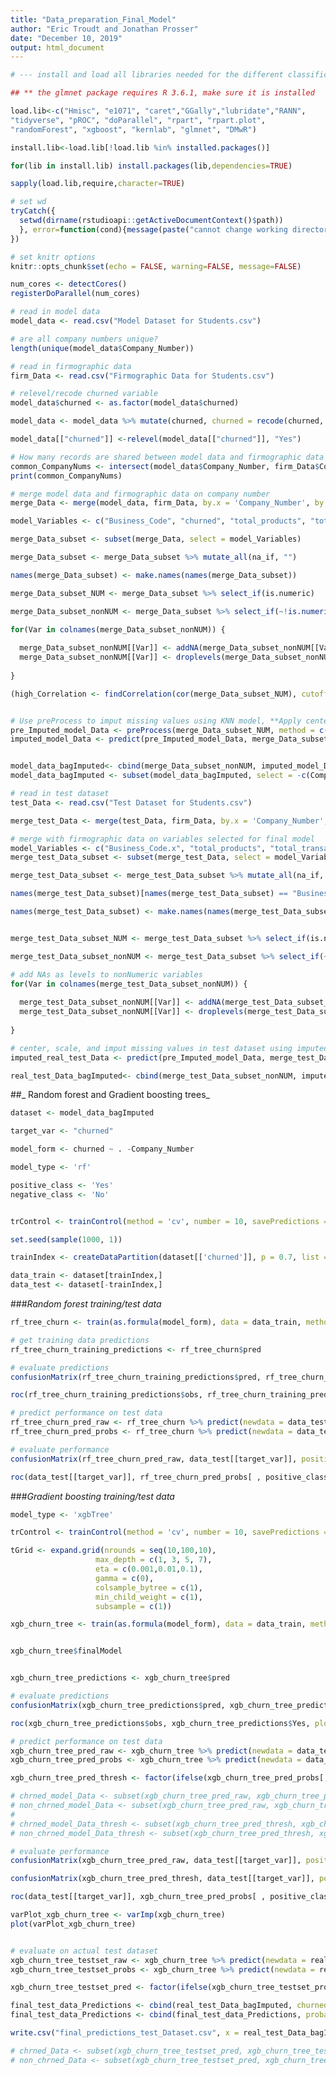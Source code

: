 ```yaml
---
title: "Data_preparation_Final_Model"
author: "Eric Troudt and Jonathan Prosser"
date: "December 10, 2019"
output: html_document
---
```



```r

# --- install and load all libraries needed for the different classification models ---

## ** the glmnet package requires R 3.6.1, make sure it is installed

load.lib<-c("Hmisc", "e1071", "caret","GGally","lubridate","RANN",
"tidyverse", "pROC", "doParallel", "rpart", "rpart.plot", 
"randomForest", "xgboost", "kernlab", "glmnet", "DMwR")

install.lib<-load.lib[!load.lib %in% installed.packages()]

for(lib in install.lib) install.packages(lib,dependencies=TRUE)

sapply(load.lib,require,character=TRUE)

# set wd
tryCatch({
  setwd(dirname(rstudioapi::getActiveDocumentContext()$path))
  }, error=function(cond){message(paste("cannot change working directory"))
})

# set knitr options
knitr::opts_chunk$set(echo = FALSE, warning=FALSE, message=FALSE)

num_cores <- detectCores()
registerDoParallel(num_cores)


```



```r

# read in model data
model_data <- read.csv("Model Dataset for Students.csv")

# are all company numbers unique? 
length(unique(model_data$Company_Number))

# read in firmographic data
firm_Data <- read.csv("Firmographic Data for Students.csv")

# relevel/recode churned variable
model_data$churned <- as.factor(model_data$churned)

model_data <- model_data %>% mutate(churned, churned = recode(churned, '0' = 'No', '1' = 'Yes'))

model_data[["churned"]] <-relevel(model_data[["churned"]], "Yes")

# How many records are shared between model data and firmographic data
common_CompanyNums <- intersect(model_data$Company_Number, firm_Data$Company_Number)
print(common_CompanyNums)

# merge model data and firmographic data on company number
merge_Data <- merge(model_data, firm_Data, by.x = 'Company_Number', by.y = 'Company_Number')

model_Variables <- c("Business_Code", "churned", "total_products", "total_transactions", "total_accounts", "total_revenue", "total_usage", "Employee_Count_Total", "Company_Number", "Number_of_Family_Members")

merge_Data_subset <- subset(merge_Data, select = model_Variables)

merge_Data_subset <- merge_Data_subset %>% mutate_all(na_if, "")

names(merge_Data_subset) <- make.names(names(merge_Data_subset))

```

```r


merge_Data_subset_NUM <- merge_Data_subset %>% select_if(is.numeric)

merge_Data_subset_nonNUM <- merge_Data_subset %>% select_if(~!is.numeric(.x))

for(Var in colnames(merge_Data_subset_nonNUM)) {
  
  merge_Data_subset_nonNUM[[Var]] <- addNA(merge_Data_subset_nonNUM[[Var]], ifany = TRUE)
  merge_Data_subset_nonNUM[[Var]] <- droplevels(merge_Data_subset_nonNUM[[Var]])
  
}

(high_Correlation <- findCorrelation(cor(merge_Data_subset_NUM), cutoff = .7))


# Use preProcess to imput missing values using KNN model, **Apply centering and scaling
pre_Imputed_model_Data <- preProcess(merge_Data_subset_NUM, method = c("bagImpute", "scale", "center"))
imputed_model_Data <- predict(pre_Imputed_model_Data, merge_Data_subset_NUM)


model_data_bagImputed<- cbind(merge_Data_subset_nonNUM, imputed_model_Data)
model_data_bagImputed <- subset(model_data_bagImputed, select = -c(Company_Creation_Date))

```



```r

# read in test dataset
test_Data <- read.csv("Test Dataset for Students.csv")

merge_test_Data <- merge(test_Data, firm_Data, by.x = 'Company_Number', by.y = 'Company_Number')

# merge with firmographic data on variables selected for final model
model_Variables <- c("Business_Code.x", "total_products", "total_transactions", "total_accounts", "total_revenue", "total_usage", "Employee_Count_Total", "Company_Number", "Number_of_Family_Members")
merge_test_Data_subset <- subset(merge_test_Data, select = model_Variables)

merge_test_Data_subset <- merge_test_Data_subset %>% mutate_all(na_if, "")

names(merge_test_Data_subset)[names(merge_test_Data_subset) == "Business_Code.x"] <- "Business_Code"

names(merge_test_Data_subset) <- make.names(names(merge_test_Data_subset))


merge_test_Data_subset_NUM <- merge_test_Data_subset %>% select_if(is.numeric)

merge_test_Data_subset_nonNUM <- merge_test_Data_subset %>% select_if(~!is.numeric(.x))

# add NAs as levels to nonNumeric variables
for(Var in colnames(merge_test_Data_subset_nonNUM)) {
  
  merge_test_Data_subset_nonNUM[[Var]] <- addNA(merge_test_Data_subset_nonNUM[[Var]], ifany = TRUE)
  merge_test_Data_subset_nonNUM[[Var]] <- droplevels(merge_test_Data_subset_nonNUM[[Var]])
  
}

# center, scale, and imput missing values in test dataset using imputed prePcross object from model (training) data
imputed_real_test_Data <- predict(pre_Imputed_model_Data, merge_test_Data_subset_NUM)

real_test_Data_bagImputed<- cbind(merge_test_Data_subset_nonNUM, imputed_real_test_Data)


```

##_ Random forest and Gradient boosting trees_

```r


dataset <- model_data_bagImputed

target_var <- "churned"

model_form <- churned ~ . -Company_Number 

model_type <- 'rf'

positive_class <- 'Yes'
negative_class <- 'No'


trControl <- trainControl(method = 'cv', number = 10, savePredictions = TRUE, classProbs = TRUE, summaryFunction = twoClassSummary, search = 'grid', sampling = 'smote')

set.seed(sample(1000, 1))

trainIndex <- createDataPartition(dataset[['churned']], p = 0.7, list = FALSE)

data_train <- dataset[trainIndex,]
data_test <- dataset[-trainIndex,]


```

###_Random forest training/test data_

```r

rf_tree_churn <- train(as.formula(model_form), data = data_train, method = model_type, trControl = trControl, metric = 'ROC', tuneGrid = data.frame(mtry = 3))

# get training data predictions
rf_tree_churn_training_predictions <- rf_tree_churn$pred

# evaluate predictions
confusionMatrix(rf_tree_churn_training_predictions$pred, rf_tree_churn_training_predictions$obs)

roc(rf_tree_churn_training_predictions$obs, rf_tree_churn_training_predictions$Yes, plot = TRUE, print.auc = TRUE, legacy.axes = TRUE, levels = c(negative_class, positive_class))$auc

# predict performance on test data
rf_tree_churn_pred_raw <- rf_tree_churn %>% predict(newdata = data_test, type = 'raw')
rf_tree_churn_pred_probs <- rf_tree_churn %>% predict(newdata = data_test, type = 'prob')

# evaluate performance
confusionMatrix(rf_tree_churn_pred_raw, data_test[[target_var]], positive = positive_class)

roc(data_test[[target_var]], rf_tree_churn_pred_probs[ , positive_class], plot = TRUE, print.auc = TRUE, legacy.axes = TRUE, levels = c(negative_class, positive_class))$auc


```

###_Gradient boosting training/test data_

```r

model_type <- 'xgbTree'

trControl <- trainControl(method = 'cv', number = 10, savePredictions = TRUE, classProbs = TRUE, search = 'grid', sampling = 'smote')

tGrid <- expand.grid(nrounds = seq(10,100,10),
                   max_depth = c(1, 3, 5, 7),
                   eta = c(0.001,0.01,0.1),
                   gamma = c(0),
                   colsample_bytree = c(1),
                   min_child_weight = c(1),
                   subsample = c(1))

xgb_churn_tree <- train(as.formula(model_form), data = data_train, method = model_type, trControl = trControl, metric = 'ROC')


xgb_churn_tree$finalModel


xgb_churn_tree_predictions <- xgb_churn_tree$pred

# evaluate predictions
confusionMatrix(xgb_churn_tree_predictions$pred, xgb_churn_tree_predictions$obs)

roc(xgb_churn_tree_predictions$obs, xgb_churn_tree_predictions$Yes, plot = TRUE, print.auc = TRUE, legacy.axes = TRUE, levels = c(negative_class, positive_class))$auc

# predict performance on test data
xgb_churn_tree_pred_raw <- xgb_churn_tree %>% predict(newdata = data_test, type = 'raw')
xgb_churn_tree_pred_probs <- xgb_churn_tree %>% predict(newdata = data_test, type = 'prob')

xgb_churn_tree_pred_thresh <- factor(ifelse(xgb_churn_tree_pred_probs[, positive_class] > 0.45, positive_class, negative_class) , levels = c(negative_class, positive_class))

# chrned_model_Data <- subset(xgb_churn_tree_pred_raw, xgb_churn_tree_pred_raw == "Yes")
# non_chrned_model_Data <- subset(xgb_churn_tree_pred_raw, xgb_churn_tree_pred_raw == "No")
# 
# chrned_model_Data_thresh <- subset(xgb_churn_tree_pred_thresh, xgb_churn_tree_pred_thresh == "Yes")
# non_chrned_model_Data_thresh <- subset(xgb_churn_tree_pred_thresh, xgb_churn_tree_pred_thresh == "No")

# evaluate performance
confusionMatrix(xgb_churn_tree_pred_raw, data_test[[target_var]], positive = positive_class)

confusionMatrix(xgb_churn_tree_pred_thresh, data_test[[target_var]], positive = positive_class)

roc(data_test[[target_var]], xgb_churn_tree_pred_probs[ , positive_class], plot = TRUE, print.auc = TRUE, legacy.axes = TRUE, levels = c(negative_class, positive_class))$auc

varPlot_xgb_churn_tree <- varImp(xgb_churn_tree)
plot(varPlot_xgb_churn_tree)


# evaluate on actual test dataset
xgb_churn_tree_testset_raw <- xgb_churn_tree %>% predict(newdata = real_test_Data_bagImputed, type = 'raw')
xgb_churn_tree_testset_probs <- xgb_churn_tree %>% predict(newdata = real_test_Data_bagImputed, type = 'prob')

xgb_churn_tree_testset_pred <- factor(ifelse(xgb_churn_tree_testset_probs[, positive_class] > 0.45, positive_class, negative_class), levels = c(negative_class, positive_class))

final_test_data_Predictions <- cbind(real_test_Data_bagImputed, churned=xgb_churn_tree_testset_pred)
final_test_data_Predictions <- cbind(final_test_data_Predictions, probability=xgb_churn_tree_testset_probs[["Yes"]])

write.csv("final_predictions_test_Dataset.csv", x = real_test_Data_bagImputed)

# chrned_Data <- subset(xgb_churn_tree_testset_pred, xgb_churn_tree_testset_pred == "Yes")
# non_chrned_Data <- subset(xgb_churn_tree_testset_pred, xgb_churn_tree_testset_pred == "No")




```
